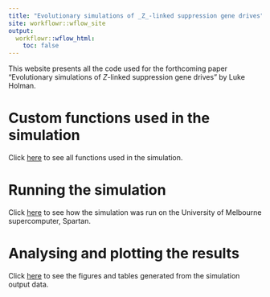```yaml
---
title: "Evolutionary simulations of _Z_-linked suppression gene drives"
site: workflowr::wflow_site
output:
  workflowr::wflow_html:
    toc: false
---
```


This website presents all the code used for the forthcoming paper "Evolutionary simulations of _Z_-linked suppression gene drives" by Luke Holman.


# Custom functions used in the simulation
Click [here](model_functions.html) to see all functions used in the simulation.

# Running the simulation
Click [here](run_model.html) to see how the simulation was run on the University of Melbourne supercomputer, Spartan.

# Analysing and plotting the results
Click [here](plot_model.html) to see the figures and tables generated from the simulation output data.
